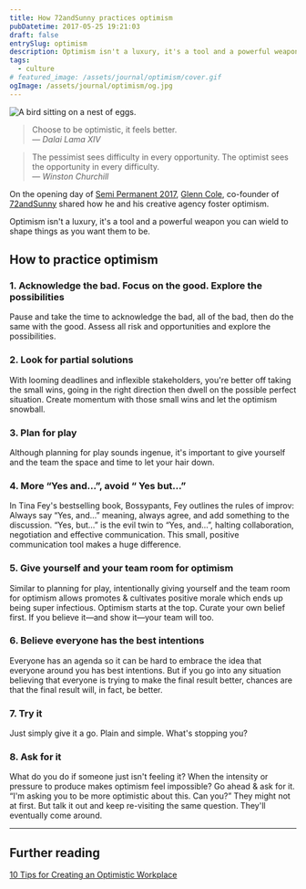 ```yaml
---
title: How 72andSunny practices optimism
pubDatetime: 2017-05-25 19:21:03
draft: false
entrySlug: optimism
description: Optimism isn't a luxury, it's a tool and a powerful weapon you can wield to shape things as you want them to be.
tags:
  - culture
# featured_image: /assets/journal/optimism/cover.gif
ogImage: /assets/journal/optimism/og.jpg
---
```



<Image src={optimism} alt="A bird sitting on a nest of eggs." class="wide" />

> Choose to be optimistic, it feels better. <br />
> — <cite>Dalai Lama XIV</cite>

> The pessimist sees difficulty in every opportunity. The optimist sees the opportunity in every difficulty. <br />
> — <cite>Winston Churchill</cite>

On the opening day of [Semi Permanent 2017](http://beta.semipermanent.com/events/sydney-2017), [Glenn Cole](https://twitter.com/glenncole), co-founder of [72andSunny](http://www.72andsunny.com/) shared how he and his creative agency foster optimism.

Optimism isn't a luxury, it's a tool and a powerful weapon you can wield to shape things as you want them to be.


<Youtube id="nFTRwD85AQ4" />

## How to practice optimism

### 1. Acknowledge the bad. Focus on the good. Explore the possibilities

Pause and take the time to acknowledge the bad, all of the bad, then do the same with the good. Assess all risk and opportunities and explore the possibilities.

### 2. Look for partial solutions

With looming deadlines and inflexible stakeholders, you're better off taking the small wins, going in the right direction then dwell on the possible perfect situation. Create momentum with those small wins and let the optimism snowball.

### 3. Plan for play

Although planning for play sounds ingenue, it's important to give yourself and the team the space and time to let your hair down.

### 4. More “Yes and…”, avoid “ Yes but…”

In Tina Fey's bestselling book, Bossypants, Fey outlines the rules of improv: Always say “Yes, and…” meaning, always agree, and add something to the discussion. “Yes, but…” is the evil twin to “Yes, and…”, halting collaboration, negotiation and effective communication. This small, positive communication tool makes a huge difference.

### 5. Give yourself and your team room for optimism

Similar to planning for play, intentionally giving yourself and the team room for optimism allows promotes & cultivates positive morale which ends up being super infectious. Optimism starts at the top. Curate your own belief first. If you believe it—and show it—your team will too.

### 6. Believe everyone has the best intentions

Everyone has an agenda so it can be hard to embrace the idea that everyone around you has best intentions. But if you go into any situation believing that everyone is trying to make the final result better, chances are that the final result will, in fact, be better.

### 7. Try it

Just simply give it a go. Plain and simple. What's stopping you?

### 8. Ask for it

What do you do if someone just isn't feeling it? When the intensity or pressure to produce makes optimism feel impossible? Go ahead & ask for it. “I'm asking you to be more optimistic about this. Can you?” They might not at first. But talk it out and keep re-visiting the same question. They'll eventually come around.

---

## Further reading

[10 Tips for Creating an Optimistic Workplace](https://www.inc.com/shawn-murphy/10-tips-for-creating-an-optimistic-workplace.html)
